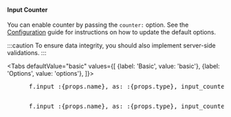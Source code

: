 #### Input Counter
You can enable counter by passing the `counter:` option. See the [Configuration](/docs/start/configuration#inputs) guide for instructions on how to update the default options.

:::caution
To ensure data integrity, you should also implement server-side validations.
:::


<Tabs
  defaultValue="basic"
  values={[
    {label: 'Basic', value: 'basic'},
    {label: 'Options', value: 'options'},
  ]}>

  <TabItem value="basic">
    <pre>
      f.input :{props.name}, as: :{props.type}, input_counter: true
    </pre>
  </TabItem>
  <TabItem value="options">
    <pre>
      f.input :{props.name}, as: :{props.type}, input_counter: &#123;type: "word", limit: 10&#125;
    </pre>
  </TabItem>
</Tabs>

